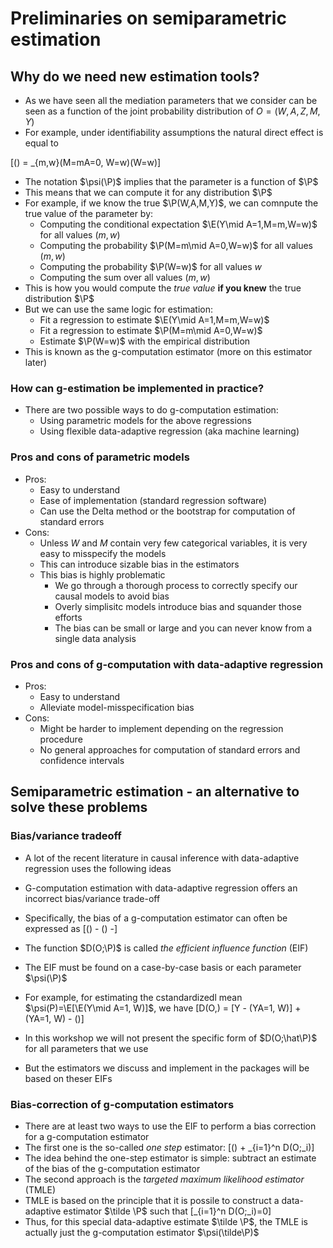 # Preliminaries on semiparametric estimation

## Why do we need new estimation tools?

- As we have seen all the mediation parameters that we consider can be
  seen as a function of the joint probability distribution of $O=(W,A,Z,M,Y)$
- For example, under identifiability assumptions the natural direct effect is equal to

\[\scriptsize \psi(\P) =  \sum_{m,w}\big[\E(Y\mid A=1,M=m,W=w)-\E(Y\mid A=0,M=m,W=w)\big]\P(M=m\mid A=0, W=w)\P(W=w)\]

- The notation $\psi(\P)$ implies that the parameter is a function of $\P$
- This means that we can compute it for any distribution $\P$
- For example, if we know the true $\P(W,A,M,Y)$, we can comnpute the true value of the parameter by:
  - Computing the conditional expectation $\E(Y\mid A=1,M=m,W=w)$ for all values $(m,w)$
  - Computing the probability $\P(M=m\mid A=0,W=w)$ for all values $(m,w)$
  - Computing the probability $\P(W=w)$ for all values $w$
  - Computing the sum over all values $(m,w)$
- This is how you would compute the _true value_ **if you knew** the true distribution $\P$
- But we can use the same logic for estimation:
  - Fit a regression to estimate $\E(Y\mid A=1,M=m,W=w)$
  - Fit a regression to estimate $\P(M=m\mid A=0,W=w)$
  - Estimate $\P(W=w)$ with the empirical distribution
- This is known as the g-computation estimator (more on this estimator later)

### How can g-estimation be implemented in practice?

- There are two possible ways to do g-computation estimation:
  - Using parametric models for the above regressions
  - Using flexible data-adaptive regression (aka machine learning)

### Pros and cons of parametric models

- Pros:
  - Easy to understand
  - Ease of implementation (standard regression software)
  - Can use the Delta method or the bootstrap for computation of standard errors

- Cons:
  - Unless $W$ and $M$ contain very few categorical variables, it is very easy to misspecify the models
  - This can introduce sizable bias in the estimators
  - This bias is highly problematic
    - We go through a thorough process to correctly specify our causal models to avoid bias
    - Overly simplisitc models introduce bias and squander those efforts
    - The bias can be small or large and you can never know from a single data analysis

### Pros and cons of g-computation with data-adaptive regression

- Pros:
  - Easy to understand
  - Alleviate model-misspecification bias

- Cons:
  - Might be harder to implement depending on the regression procedure
  - No general approaches for computation of standard errors and confidence intervals


## Semiparametric estimation - an alternative to solve these problems


### Bias/variance tradeoff

- A lot of the recent literature in causal inference with data-adaptive regression uses the following ideas
- G-computation estimation with data-adaptive regression offers an incorrect bias/variance trade-off
- Specifically, the bias of a g-computation estimator can often be expressed as
\[\psi(\hat\P) - \psi(\P) \approx -\E[D(O;\hat\P)]\]
- The function $D(O;\P)$ is called _the efficient influence function_ (EIF)
- The EIF must be found on a case-by-case basis or each parameter $\psi(\P)$
- For example, for estimating the cstandardizedl mean $\psi(P)=\E[\E(Y\mid A=1, W)]$, we have
\[D(O,\hat\P) = \frac{A}{\hat P(A=1\mid W)}[Y - \hat\E(Y\mid A=1, W)] + \hat\E(Y\mid A=1, W) - \psi(\hat\P)\]

- In this workshop we will not present the specific form of $D(O;\hat\P)$ for all parameters that we use
- But the estimators we discuss and implement in the packages will be based on theser EIFs 


### Bias-correction of g-computation estimators

- There are at least two ways to use the EIF to perform a bias correction for a g-computation estimator
- The first one is the so-called _one step_ estimator:
\[\psi(\hat \P) + \frac{1}{n}\sum_{i=1}^n D(O;\hat \P_i)\]
- The idea behind the one-step estimator is simple: subtract an estimate of the bias of the g-computation estimator
- The second approach is the _targeted maximum likelihood estimator_ (TMLE)
- TMLE is based on the principle that it is possile to construct a data-adaptive estimator $\tilde \P$ such that
\[\frac{1}{n}\sum_{i=1}^n D(O;\tilde \P_i)=0\]
- Thus, for this special data-adaptive estimate $\tilde \P$, the TMLE is actually just the g-computation estimator $\psi(\tilde\P)$
